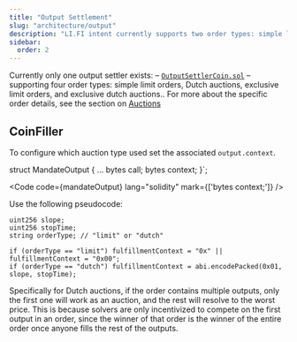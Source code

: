 ```yaml
---
title: "Output Settlement"
slug: "architecture/output"
description: "LI.FI intent currently supports two order types: simple limit orders and Dutch auctions. However, the LI.FI intent was designed with flexibility in mind, and more can easily be added."
sidebar:
  order: 2
---
```


Currently only one output settler exists: – [`OutputSettlerCoin.sol`](https://github.com/openintentsframework/oif-contracts/blob/main/src/output/coin/OutputSettlerCoin.sol) – supporting four order types: simple limit orders, Dutch auctions, exclusive limit orders, and exclusive dutch auctions.. For more about the specific order details, see the section on [Auctions](/solver/auctions)

## CoinFiller

To configure which auction type used set the associated `output.context`.


struct MandateOutput {
    ...
    bytes call;
    bytes context;
}`;

<Code code={mandateOutput} lang="solidity" mark={['bytes context;']} />

Use the following pseudocode:

```solidity
uint256 slope;
uint256 stopTime;
string orderType; // "limit" or "dutch"

if (orderType == "limit") fulfillmentContext = "0x" || fulfillmentContext = "0x00";
if (orderType == "dutch") fulfillmentContext = abi.encodePacked(0x01, slope, stopTime);
```

Specifically for Dutch auctions, if the order contains multiple outputs, only the first one will work as an auction, and the rest will resolve to the worst price. This is because solvers are only incentivized to compete on the first output in an order, since the winner of that order is the winner of the entire order once anyone fills the rest of the outputs.